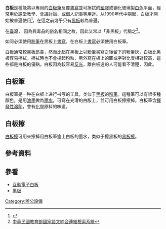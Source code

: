 {{Otheruses|subject=書寫用的白板}}
{{Original research|time=2012-11-12T06:51:46+00:00}}
'''白板'''是種能將以專用的[[白板#白板筆|白板筆]]反覆[[書寫|書寫]]並可擦拭的[[塑膠|塑膠]]或钢化玻璃製[[白色|白色]]平面，經常用於課堂教學、會議討論、或個人記事等用途。从1990年代中期起，白板才開始被普遍使用<ref>{{Cite web|url=https://www.theworkplacedepot.co.uk/news/2014/08/20/whiteboards-history/|title=The History of Whiteboards|accessdate=2019-05-18|author=|date=|work=www.theworkplacedepot.co.uk|publisher=|language=英语|archive-date=2019-05-04|archive-url=https://web.archive.org/web/20190504231136/https://www.theworkplacedepot.co.uk/news/2014/08/20/whiteboards-history/|dead-url=no}}</ref>，在這之前幾乎只有[[黑板|黑板]]較為普遍。

在[[臺灣|臺灣]]， 因為與毒品的[[安眠酮|俗名]]相同之故，因此又常以「非黑板」代稱之<ref>[http://www.nlcsearch.moe.gov.tw/EDMS/admin/dict1/dict/2/m_1706.html  中華民國教育部國家語文綜合連結檢索系統]{{dead link|date=2018年3月 |bot=InternetArchiveBot |fix-attempted=yes }}</ref>。

如同必須使用[[粉筆|粉筆]]在黑板上[[書寫|書寫]]，在白板上[[書寫|書寫]]必須使用白板筆。

白板通常較黑板昂貴，然而比起在黑板上以[[粉筆|粉筆]]書寫之後留下的粉筆灰，白板比黑板容易擦拭，擦拭時也不會揚起粉粒，另外寫在板上的圖或字對比度相對較高，這些都是白板的優點。白板因為較容易[[反光|反光]]，離白板遠的人可能看不清楚，因此{{fact|學校大多數仍使用黑板}}。

==白板筆==
白板筆是一种在白板上进行书写的工具，类似于[[黑板|黑板]]的[[粉筆|粉筆]]。這種筆可以有很多種顏色，是用[[油墨|油墨]]做為[[墨水|墨水]]，可寫在光滑的白版上，並可用白板擦擦掉。白板筆含[[揮發性|揮發性]][[溶劑|溶劑]]，會有[[化學|化學]]原料的味道。

==白板擦==
[[白板擦|白板擦]]可用來擦掉用白板筆塗上白板的墨水，类似于擦黑板的[[黑板|黑板擦]]。

== 參考資料 ==
<div class="references-small">
<references />
</div>

== 參看 ==
* [[互動電子白板|互動電子白板]]
*[[黑板|黑板]]

{{用品小作品}}

[[Category:辦公設備|Category:辦公設備]]